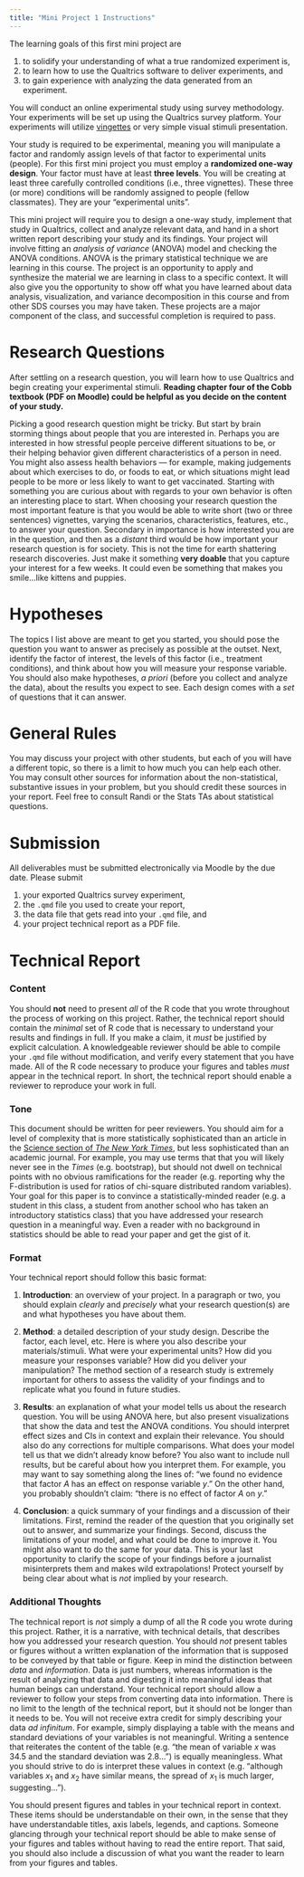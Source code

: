 ```yaml
---
title: "Mini Project 1 Instructions"
---
```


The learning goals of this first mini project are

1.  to solidify your understanding of what a true randomized experiment is,
2.  to learn how to use the Qualtrics software to deliver experiments, and
3.  to gain experience with analyzing the data generated from an experiment.

You will conduct an online experimental study using survey methodology. Your experiments will be set up using the Qualtrics survey platform. Your experiments will utilize [vingettes](https://en.wikipedia.org/wiki/Vignette_(psychology)) or very simple visual stimuli presentation.

Your study is required to be experimental, meaning you will manipulate a factor and randomly assign levels of that factor to experimental units (people). For this first mini project you must employ a **randomized one-way design**. Your factor must have at least **three levels**. You will be creating at least three carefully controlled conditions (i.e., three vignettes). These three (or more) conditions will be randomly assigned to people (fellow classmates). They are your "experimental units".

This mini project will require you to design a one-way study, implement that study in Qualtrics, collect and analyze relevant data, and hand in a short written report describing your study and its findings. Your project will involve fitting an *analysis of variance* (ANOVA) model and checking the ANOVA conditions. ANOVA is the primary statistical technique we are learning in this course. The project is an opportunity to apply and synthesize the material we are learning in class to a specific context. It will also give you the opportunity to show off what you have learned about data analysis, visualization, and variance decomposition in this course and from other SDS courses you may have taken. These projects are a major component of the class, and successful completion is required to pass.

# Research Questions {#assignment .unnumbered}

After settling on a research question, you will learn how to use Qualtrics and begin creating your experimental stimuli. **Reading chapter four of the Cobb textbook (PDF on Moodle) could be helpful as you decide on the content of your study.**

Picking a good research question might be tricky. But start by brain storming things about people that you are interested in. Perhaps you are interested in how stressful people perceive different situations to be, or their helping behavior given different characteristics of a person in need. You might also assess health behaviors --- for example, making judgements about which exercises to do, or foods to eat, or which situations might lead people to be more or less likely to want to get vaccinated. Starting with something you are curious about with regards to your own behavior is often an interesting place to start. When choosing your research question the most important feature is that you would be able to write short (two or three sentences) vignettes, varying the scenarios, characteristics, features, etc., to answer your question. Secondary in importance is how interested you are in the question, and then as a *distant* third would be how important your research question is for society. This is not the time for earth shattering research discoveries. Just make it something **very doable** that you capture your interest for a few weeks. It could even be something that makes you smile...like kittens and puppies.

# Hypotheses

The topics I list above are meant to get you started, you should pose the question you want to answer as precisely as possible at the outset. Next, identify the factor of interest, the levels of this factor (i.e., treatment conditions), and think about how you will measure your response variable. You should also make hypotheses, *a priori* (before you collect and analyze the data), about the results you expect to see. Each design comes with a *set* of questions that it can answer.

# General Rules

You may discuss your project with other students, but each of you will have a different topic, so there is a limit to how much you can help each other. You may consult other sources for information about the non-statistical, substantive issues in your problem, but you should credit these sources in your report. Feel free to consult Randi or the Stats TAs about statistical questions.

# Submission {#submission .unnumbered}

All deliverables must be submitted electronically via Moodle by the due date. Please submit

1.  your exported Qualtrics survey experiment,
2.  the `.qmd` file you used to create your report, 
3.  the data file that gets read into your `.qmd` file, and
4.  your project technical report as a PDF file.

# Technical Report

### Content

You should **not** need to present *all* of the R code that you wrote throughout the process of working on this project. Rather, the technical report should contain the *minimal* set of R code that is necessary to understand your results and findings in full. If you make a claim, it *must* be justified by explicit calculation. A knowledgeable reviewer should be able to compile your `.qmd` file without modification, and verify every statement that you have made. All of the R code necessary to produce your figures and tables *must* appear in the technical report. In short, the technical report should enable a reviewer to reproduce your work in full.

### Tone

This document should be written for peer reviewers. You should aim for a level of complexity that is more statistically sophisticated than an article in the [Science section of *The New York Times*](http://www.nytimes.com/pages/science/), but less sophisticated than an academic journal. For example, you may use terms that that you will likely never see in the *Times* (e.g. bootstrap), but should not dwell on technical points with no obvious ramifications for the reader (e.g. reporting why the F-distribution is used for ratios of chi-square distributed random variables). Your goal for this paper is to convince a statistically-minded reader (e.g. a student in this class, a student from another school who has taken an introductory statistics class) that you have addressed your research question in a meaningful way. Even a reader with no background in statistics should be able to read your paper and get the gist of it.

### Format

Your technical report should follow this basic format:

1.  **Introduction**: an overview of your project. In a paragraph or two, you should explain *clearly* and *precisely* what your research question(s) are and what hypotheses you have about them.

2.  **Method**: a detailed description of your study design. Describe the factor, each level, etc. Here is where you also describe your materials/stimuli. What were your experimental units? How did you measure your responses variable? How did you deliver your manipulation? The method section of a research study is extremely important for others to assess the validity of your findings and to replicate what you found in future studies.

3.  **Results**: an explanation of what your model tells us about the research question. You will be using ANOVA here, but also present visualizations that show the data and test the ANOVA conditions. You should interpret effect sizes and CIs in context and explain their relevance. You should also do any corrections for multiple comparisons. What does your model tell us that we didn't already know before? You also want to include null results, but be careful about how you interpret them. For example, you may want to say something along the lines of: "we found no evidence that factor $A$ has an effect on response variable $y$." On the other hand, you probably shouldn't claim: "there is no effect of factor $A$ on $y$."

4.  **Conclusion**: a quick summary of your findings and a discussion of their limitations. First, remind the reader of the question that you originally set out to answer, and summarize your findings. Second, discuss the limitations of your model, and what could be done to improve it. You might also want to do the same for your data. This is your last opportunity to clarify the scope of your findings before a journalist misinterprets them and makes wild extrapolations! Protect yourself by being clear about what is *not* implied by your research.

### Additional Thoughts

The technical report is *not* simply a dump of all the R code you wrote during this project. Rather, it is a narrative, with technical details, that describes how you addressed your research question. You should *not* present tables or figures without a written explanation of the information that is supposed to be conveyed by that table or figure. Keep in mind the distinction between *data* and *information*. Data is just numbers, whereas information is the result of analyzing that data and digesting it into meaningful ideas that human beings can understand. Your technical report should allow a reviewer to follow your steps from converting data into information. There is no limit to the length of the technical report, but it should not be longer than it needs to be. You will not receive extra credit for simply describing your data *ad infinitum*. For example, simply displaying a table with the means and standard deviations of your variables is not meaningful. Writing a sentence that reiterates the content of the table (e.g. "the mean of variable $x$ was 34.5 and the standard deviation was 2.8...") is equally meaningless. What you should strive to do is interpret these values in context (e.g. "although variables $x_1$ and $x_2$ have similar means, the spread of $x_1$ is much larger, suggesting...").

You should present figures and tables in your technical report in context. These items should be understandable on their own, in the sense that they have understandable titles, axis labels, legends, and captions. Someone glancing through your technical report should be able to make sense of your figures and tables without having to read the entire report. That said, you should also include a discussion of what you want the reader to learn from your figures and tables.

<!-- ## Assessment Criteria -->

<!-- Your project will be evaluated based on the following criteria: -->

<!-- -   General: Is the research question/factors chosen interesting, and substantial,  -->

<!--     or is it trite, pedantic, and trivial? How much creativity, initiative, -->

<!--     and ambition did the group demonstrate? Is the basic question -->

<!--     driving the project worth investigating, or is it obviously -->

<!--     answerable without a data-based study? -->

<!-- -   Design: Are the variables chosen appropriately and defined clearly, -->

<!--     and is it clear how they were measured/observed? Can the effects of -->

<!--     nuisance factors be measured for? Is there sufficient data to -->

<!--     make meaningful conclusions? -->

<!-- -   Analysis: Are the chosen analyses appropriate for the -->

<!--     variables/relationships under investigation, and are the assumptions -->

<!--     underlying these analyses met? Do the analyses involve fitting and -->

<!--     interpreting an ANOVA model? Are the analyses carried -->

<!--     out correctly? Is there an effective mix of graphical, numerical, -->

<!--     and inferential analyses? Did the group make appropriate conclusions -->

<!--     from the analyses, and are these conclusions justified? -->

<!-- -   Technical Report: How effectively does the written report -->

<!--     communicate the goals, procedures, and results of the study? Are the -->

<!--     claims adequately supported? How well is the report structured and -->

<!--     organized? Does the writing style enhance what the group is trying -->

<!--     to communicate? How well is the report edited? Are the statistical -->

<!--     claims justified? Are text and analyses effectively interwoven in -->

<!--     the technical report? Clear writing, correct spelling, and good -->

<!--     grammar are important. -->

<!-- -   Poster Presentation: How effectively does the poster presentation -->

<!--     communicate the goals, procedures, and results of the study? Do the  -->

<!--     presenters seem to be well-rehearsed? Does she appear -->

<!--     to be confident in what she is saying? Are her arguments persuasive? -->
